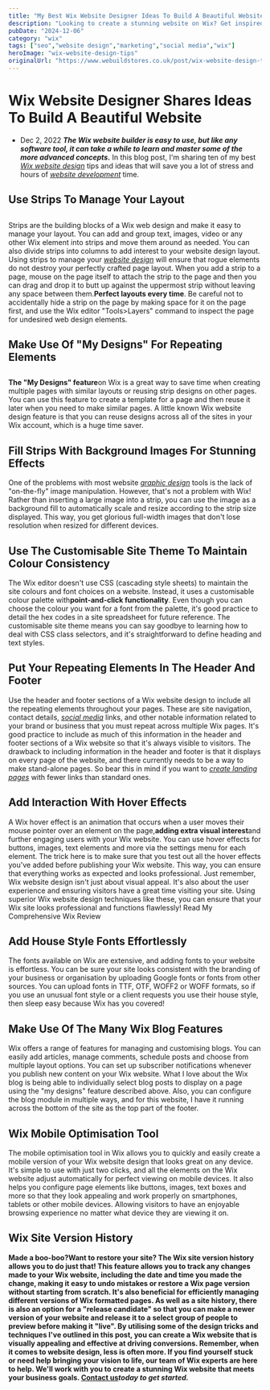 ```yaml
---
title: "My Best Wix Website Designer Ideas To Build A Beautiful Website"
description: "Looking to create a stunning website on Wix? Get inspired by our best Wix website designer ideas and build a beautiful online presence effortlessly."
pubDate: "2024-12-06"
category: "wix"
tags: ["seo","website design","marketing","social media","wix"]
heroImage: "wix-website-design-tips"
originalUrl: "https://www.webuildstores.co.uk/post/wix-website-design-tips"
---
```




<BlogHeroImage src={heroImage} alt="My Best Wix Website Designer Ideas To Build A Beautiful Website" />

# Wix Website Designer Shares Ideas To Build A Beautiful Website
 * Dec 2, 2022
**_The Wix website builder is easy to use, but like any software tool, it can take a while to learn and master some of the more advanced concepts._**
In this blog post, I'm sharing ten of my best [_Wix website design_](https://www.webuildstores.co.uk/wix-website-design) tips and ideas that will save you a lot of stress and hours of [_website development_](https://www.webuildstores.co.uk/website-development) time.
##
## Use Strips To Manage Your Layout
##
Strips are the building blocks of a Wix web design and make it easy to manage your layout.
You can add and group text, images, video or any other Wix element into strips and move them around as needed. You can also divide strips into columns to add interest to your website design layout.
Using strips to manage your [_website design_](https://www.webuildstores.co.uk/website-design) will ensure that rogue elements do not destroy your perfectly crafted page layout.
When you add a strip to a page, mouse on the page itself to attach the strip to the page and then you can drag and drop it to butt up against the uppermost strip without leaving any space between them.**Perfect layouts every time**.
Be careful not to accidentally hide a strip on the page by making space for it on the page first, and use the Wix editor "Tools>Layers" command to inspect the page for undesired web design elements.
##
## Make Use Of "My Designs" For Repeating Elements
##
**The "My Designs" feature**on Wix is a great way to save time when creating multiple pages with similar layouts or reusing strip designs on other pages.
You can use this feature to create a template for a page and then reuse it later when you need to make similar pages. A little known Wix website design feature is that you can reuse designs across all of the sites in your Wix account, which is a huge time saver.
##
## Fill Strips With Background Images For Stunning Effects
One of the problems with most website [_graphic design_](https://www.webuildstores.co.uk/graphic-design) tools is the lack of "on-the-fly" image manipulation. However, that's not a problem with Wix!
Rather than inserting a large image into a strip, you can use the image as a background fill to automatically scale and resize according to the strip size displayed.
This way, you get glorious full-width images that don't lose resolution when resized for different devices.
## Use The Customisable Site Theme To Maintain Colour Consistency
The Wix editor doesn't use CSS (cascading style sheets) to maintain the site colours and font choices on a website. Instead, it uses a customisable colour palette with**point-and-click functionality**.
Even though you can choose the colour you want for a font from the palette, it's good practice to detail the hex codes in a site spreadsheet for future reference.
The customisable site theme means you can say goodbye to learning how to deal with CSS class selectors, and it's straightforward to define heading and text styles.
## Put Your Repeating Elements In The Header And Footer
Use the header and footer sections of a Wix website design to include all the repeating elements throughout your pages.
These are site navigation, contact details, [_social media_](https://www.webuildstores.co.uk/social-media-plans) links, and other notable information related to your brand or business that you must repeat across multiple Wix pages.
It's good practice to include as much of this information in the header and footer sections of a Wix website so that it's always visible to visitors.
The drawback to including information in the header and footer is that it displays on every page of the website, and there currently needs to be a way to make stand-alone pages. So bear this in mind if you want to [_create landing pages_](https://www.webuildstores.co.uk/post/facebook-lead-generation) with fewer links than standard ones.
## Add Interaction With Hover Effects
A Wix hover effect is an animation that occurs when a user moves their mouse pointer over an element on the page,**adding extra visual interest**and further engaging users with your Wix website.
You can use hover effects for buttons, images, text elements and more via the settings menu for each element.
The trick here is to make sure that you test out all the hover effects you've added before publishing your Wix website. This way, you can ensure that everything works as expected and looks professional.
Just remember, Wix website design isn't just about visual appeal. It's also about the user experience and ensuring visitors have a great time visiting your site. Using superior Wix website design techniques like these, you can ensure that your Wix site looks professional and functions flawlessly!
[](https://www.webuildstores.co.uk/wix-review)
Read My Comprehensive Wix Review
## Add House Style Fonts Effortlessly
The fonts available on Wix are extensive, and adding fonts to your website is effortless. You can be sure your site looks consistent with the branding of your business or organisation by uploading Google fonts or fonts from other sources.
You can upload fonts in TTF, OTF, WOFF2 or WOFF formats, so if you use an unusual font style or a client requests you use their house style, then sleep easy because Wix has you covered!
## Make Use Of The Many Wix Blog Features
Wix offers a range of features for managing and customising blogs. You can easily add articles, manage comments, schedule posts and choose from multiple layout options. You can set up subscriber notifications whenever you publish new content on your Wix website.
What I love about the Wix blog is being able to individually select blog posts to display on a page using the "my designs" feature described above. Also, you can configure the blog module in multiple ways, and for this website, I have it running across the bottom of the site as the top part of the footer.
## Wix Mobile Optimisation Tool
The mobile optimisation tool in Wix allows you to quickly and easily create a mobile version of your Wix website design that looks great on any device. It's simple to use with just two clicks, and all the elements on the Wix website adjust automatically for perfect viewing on mobile devices.
It also helps you configure page elements like buttons, images, text boxes and more so that they look appealing and work properly on smartphones, tablets or other mobile devices. Allowing visitors to have an enjoyable browsing experience no matter what device they are viewing it on.
## Wix Site Version History
**Made a boo-boo?**Want to restore your site? The Wix site version history allows you to do just that!
This feature allows you to track any changes made to your Wix website, including the date and time you made the change, making it easy to undo mistakes or restore a Wix page version without starting from scratch. It's also beneficial for efficiently managing different versions of Wix formatted pages.
As well as a site history, there is also an option for a "release candidate" so that you can make a newer version of your website and release it to a select group of people to preview before making it "live".
By utilising some of the design tricks and techniques I've outlined in this post, you can create a Wix website that is visually appealing and effective at driving conversions.
Remember, when it comes to website design, less is often more.
If you find yourself stuck or need help bringing your vision to life, our team of Wix experts are here to help. We'll work with you to create a stunning Wix website that meets your business goals.
[**__Contact us__**](https://www.webuildstores.co.uk/contact)**_today to get started._**
